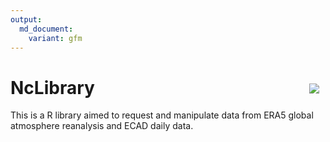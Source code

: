 ```yaml
---
output: 
  md_document:
    variant: gfm
---
```


<!-- README.md is generated from README.Rmd. Please edit that file -->

# NcLibrary <img src="man/figures/logo.png" align="right" style="padding: 10px"/>


This is a R library aimed to request and manipulate data from ERA5 global atmosphere reanalysis and ECAD daily data.

